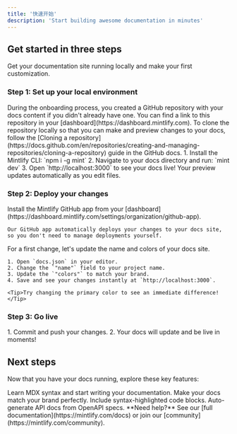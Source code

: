 ```yaml
---
title: '快速开始'
description: 'Start building awesome documentation in minutes'
---
```


## Get started in three steps

Get your documentation site running locally and make your first customization.

### Step 1: Set up your local environment

<AccordionGroup>
  <Accordion icon="copy" title="Clone your docs locally">
    During the onboarding process, you created a GitHub repository with your
    docs content if you didn't already have one. You can find a link to this
    repository in your [dashboard](https://dashboard.mintlify.com). To clone the
    repository locally so that you can make and preview changes to your docs,
    follow the [Cloning a
    repository](https://docs.github.com/en/repositories/creating-and-managing-repositories/cloning-a-repository)
    guide in the GitHub docs.
  </Accordion>
  <Accordion icon="rectangle-terminal" title="Start the preview server">
    1. Install the Mintlify CLI: `npm i -g mint` 2. Navigate to your docs
    directory and run: `mint dev` 3. Open `http://localhost:3000` to see your
    docs live!
    <Tip>Your preview updates automatically as you edit files.</Tip>
  </Accordion>
</AccordionGroup>

### Step 2: Deploy your changes

<AccordionGroup>
  <Accordion title="Install our GitHub app" icon="github">
    Install the Mintlify GitHub app from your [dashboard](https://dashboard.mintlify.com/settings/organization/github-app).

    Our GitHub app automatically deploys your changes to your docs site, so you don't need to manage deployments yourself.

  </Accordion>
  <Accordion title="Update your site name and colors" icon="palette">
    For a first change, let's update the name and colors of your docs site.

    1. Open `docs.json` in your editor.
    2. Change the `"name"` field to your project name.
    3. Update the `"colors"` to match your brand.
    4. Save and see your changes instantly at `http://localhost:3000`.

    <Tip>Try changing the primary color to see an immediate difference!</Tip>

  </Accordion>
</AccordionGroup>

### Step 3: Go live

<Accordion icon="rocket" title="Publish your docs">
  1. Commit and push your changes. 2. Your docs will update and be live in
  moments!
</Accordion>

## Next steps

Now that you have your docs running, explore these key features:

<CardGroup cols={2}>
  <Card title="Write Content" icon="pen-to-square" href="/essentials/markdown">
    Learn MDX syntax and start writing your documentation.
  </Card>
  <Card title="Customize style" icon="palette" href="/essentials/settings">
    Make your docs match your brand perfectly.
  </Card>
  <Card title="Add code examples" icon="square-code" href="/essentials/code">
    Include syntax-highlighted code blocks.
  </Card>
  <Card
    title="API documentation"
    icon="code"
    href="/api-reference/introduction"
  >
    Auto-generate API docs from OpenAPI specs.
  </Card>
</CardGroup>

<Note>
  **Need help?** See our [full documentation](https://mintlify.com/docs) or join
  our [community](https://mintlify.com/community).
</Note>
